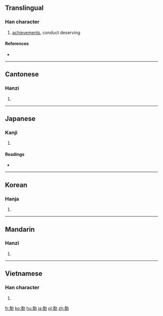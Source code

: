 ==Translingual==

===Han character===
{{Han char|rn=19|rad=力|as=11|sn=13|four=54827|canj=QCKS|ids=⿰責力}}

# [[achievement]]s, conduct deserving

====References====
* {{Han ref|kx=0149.050|dkj=02423|dj=0336.120|hdz=10377.020|uh=52E3|ud=21219|bh=B6D6|bd=46806}}

----

==Cantonese==

===Hanzi===
{{yue-hanzi|jyut=|y=jik1}}

# {{defn|lang=yue|sort=力11}}

----

==Japanese==

===Kanji===
{{ja-kanji|grade=|rs=力11}}

# {{defn|lang=ja|sort=力11}}

====Readings====
* {{ja-readings|on=[[せき]] (seki), [[しゃく]] (shaku)|kun=[[いさお]] (isao)}}

----

==Korean==

===Hanja===
{{ko-hanja|hangeul=적|rv=jeok|mr=chŏk}}

# {{defn|lang=ko|sort=力11}}

----

==Mandarin==

===Hanzi===
{{cmn-hanzi|pin=[[jī]] ([[ji1]])|wg=chi<sup>1</sup>}}

# {{defn|lang=cmn|sort=力11}}

----

==Vietnamese==

===Han character===
{{vi-hantu|[[tích]]|rs=力11}}

# {{defn|lang=vi|sort=力11}}

[[fr:勣]]
[[ko:勣]]
[[hu:勣]]
[[ja:勣]]
[[pl:勣]]
[[zh:勣]]